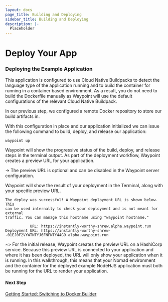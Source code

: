 ```yaml
---
layout: docs
page_title: Building and Deploying
sidebar_title: Building and Deploying
description: |-
  Placeholder
---
```


# Deploy Your App

### Deploying the Example Application

This application is configured to use Cloud Native Buildpacks to detect the language type of the application running and to build
the container for running in a container based environment. As a result, you do not need to build the Dockerfile manually as Waypoint will use the
default configurations of the relevant Cloud Native Buildpack.

In our previous step, we configured a remote Docker repository to store our build artifacts in.

With this configuration in place and our application initialized we can issue the following command to build, deploy, and release
our application:

```bash
waypoint up
```

Waypoint will show the progressive status of the build, deploy, and release steps in the terminal output. As part of the deployment
workflow, Waypoint creates a preview URL for your application.

-> The preview URL is optional and can be disabled in the Waypoint server configuration.

Waypoint will show the result of your deployment in the Terminal, along with your specific preview URL.

```
The deploy was successful! A Waypoint deployment URL is shown below. This
can be used internally to check your deployment and is not meant for external
traffic. You can manage this hostname using "waypoint hostname."

           URL: https://instantly-worthy-shrew.alpha.waypoint.run
Deployment URL: https://instantly-worthy-shrew--01EJ0F2VYWTNTYJ6FNFNTY44G9.alpha.waypoint.run
```

~> For the initial release, Waypoint creates the preview URL on a HashiCorp service. Because this preview URL is connected to your
application and where it has been deployed, the URL will only show your application when it is running. In this walkthrough, this
means that your Nomad environment and the container for the deployed example NodeHJS application must both be running for the URL
to render your application.

#### Next Step

[Getting Started: Switching to Docker Builder](/docs/getting-started/nomad-example-app/switching-builder)
